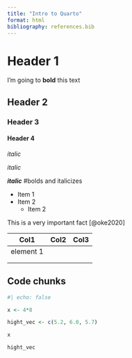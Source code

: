 ```yaml
---
title: "Intro to Quarto"
format: html
bibliography: references.bib
---
```


# Header 1

I'm going to **bold** this text

## Header 2

### Header 3

#### Header 4

*italic*

*italic*

***italic*** #bolds and italicizes

-   Item 1
-   Item 2
    -   Item 2

This is a very important fact [@oke2020]

| Col1      | Col2 | Col3 |
|-----------|------|------|
| element 1 |      |      |
|           |      |      |
|           |      |      |

## Code chunks

```r
#| echo: false

x <- 4*8

hight_vec <- c(5.2, 6.0, 5.7)

x

hight_vec

```

